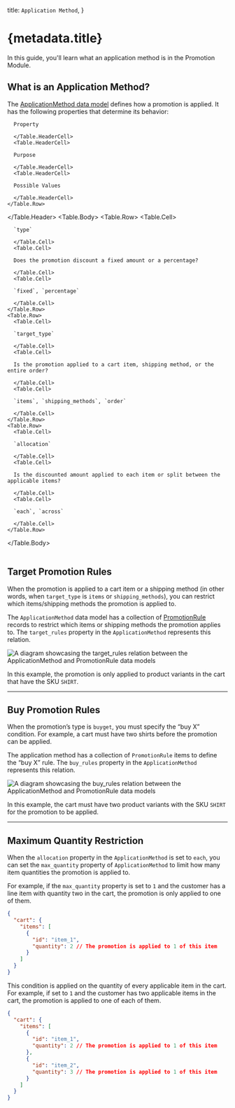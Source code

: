 
  title: `Application Method`,
}

# {metadata.title}

In this guide, you'll learn what an application method is in the Promotion Module.

## What is an Application Method?

The [ApplicationMethod data model](/references/promotion/models/ApplicationMethod) defines how a promotion is applied. It has the following properties that determine its behavior:

<Table>
  <Table.Header>
    <Table.Row>
      <Table.HeaderCell>
      
      Property
      
      </Table.HeaderCell>
      <Table.HeaderCell>
      
      Purpose
      
      </Table.HeaderCell>
      <Table.HeaderCell>
      
      Possible Values
      
      </Table.HeaderCell>
    </Table.Row>
  </Table.Header>
  <Table.Body>
    <Table.Row>
      <Table.Cell>

      `type`

      </Table.Cell>
      <Table.Cell>

      Does the promotion discount a fixed amount or a percentage?

      </Table.Cell>
      <Table.Cell>

      `fixed`, `percentage`

      </Table.Cell>
    </Table.Row>
    <Table.Row>
      <Table.Cell>

      `target_type`

      </Table.Cell>
      <Table.Cell>

      Is the promotion applied to a cart item, shipping method, or the entire order?

      </Table.Cell>
      <Table.Cell>

      `items`, `shipping_methods`, `order`

      </Table.Cell>
    </Table.Row>
    <Table.Row>
      <Table.Cell>

      `allocation`

      </Table.Cell>
      <Table.Cell>

      Is the discounted amount applied to each item or split between the applicable items?

      </Table.Cell>
      <Table.Cell>

      `each`, `across`

      </Table.Cell>
    </Table.Row>
  </Table.Body>
</Table>

## Target Promotion Rules

When the promotion is applied to a cart item or a shipping method (in other words, when `target_type` is `items` or `shipping_methods`), you can restrict which items/shipping methods the promotion is applied to.

The `ApplicationMethod` data model has a collection of [PromotionRule](/references/promotion/models/PromotionRule) records to restrict which items or shipping methods the promotion applies to. The `target_rules` property in the `ApplicationMethod` represents this relation.

![A diagram showcasing the target_rules relation between the ApplicationMethod and PromotionRule data models](https://res.cloudinary.com/dza7lstvk/image/upload/v1709898273/Medusa%20Resources/application-method-target-rules_hqaymz.jpg)

In this example, the promotion is only applied to product variants in the cart that have the SKU `SHIRT`.

---

## Buy Promotion Rules

When the promotion’s type is `buyget`, you must specify the “buy X” condition. For example, a cart must have two shirts before the promotion can be applied.

The application method has a collection of `PromotionRule` items to define the “buy X” rule. The `buy_rules` property in the `ApplicationMethod` represents this relation.

![A diagram showcasing the buy_rules relation between the ApplicationMethod and PromotionRule data models](https://res.cloudinary.com/dza7lstvk/image/upload/v1709898453/Medusa%20Resources/application-method-buy-rules_djjuhw.jpg)

In this example, the cart must have two product variants with the SKU `SHIRT` for the promotion to be applied.

---

## Maximum Quantity Restriction

When the `allocation` property in the `ApplicationMethod` is set to `each`, you can set the `max_quantity` property of `ApplicationMethod` to limit how many item quantities the promotion is applied to.

For example, if the `max_quantity` property is set to `1` and the customer has a line item with quantity two in the cart, the promotion is only applied to one of them.

```json title="Example Cart"
{
  "cart": {
    "items": [
      {
        "id": "item_1",
        "quantity": 2 // The promotion is applied to 1 of this item
      }
    ]
  }
}
```

This condition is applied on the quantity of every applicable item in the cart. For example, if set to `1` and the customer has two applicable items in the cart, the promotion is applied to one of each of them.

```json title="Example Cart"
{
  "cart": {
    "items": [
      {
        "id": "item_1",
        "quantity": 2 // The promotion is applied to 1 of this item
      },
      {
        "id": "item_2",
        "quantity": 3 // The promotion is applied to 1 of this item
      }
    ]
  }
}
```